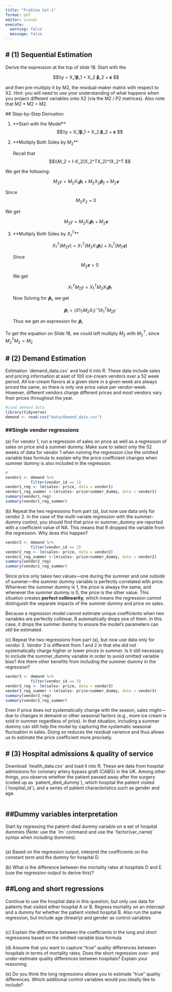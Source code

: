 ```yaml
---
title: "Problem Set-1"
format: pdf
editor: visual
execute: 
  warning: false
  message: false
---
```


## \# (1) Sequential Estimation

Derive the expression at the top of slide 18. Start with the

$$\\y = X_1𝛃_1 + X_2 𝛃_2 + 𝛆 $$

and then pre-multiply it by M2, the residual-maker matrix with respect to X2. Hint: you will need to use your understanding of what happens when you project different variables onto X2 (via the M2 / P2 matrices). Also note that M2 \* M2 = M2.

\## Step-by-Step Derivation

1.  \*\*Start with the Model\*\* $$\\y = X_1𝛃_1 + X_2 𝛃_2 + 𝛆 $$

2.  \*\*Multiply Both Sides by $M_2$\*\*

    Recall that\
    $$\\M_2 = I-X_2(X_2^TX_2)^1X_2^T $$

We get the following:

$$
M_2y = M_2X_1𝛃_1 + M_2X_2𝛃_2 + M_2𝛆 
$$

Since $$ M_2X_2=0 $$

We get

$$
M_2y = M_2X_1𝛃_1 + M_2𝛆 
$$

3.  \*\*Multiply Both Sides by $X_1^T$\*\*

    $$
    X_1^T(M_2y) = X_1^T(M_2X_1𝛃_1) + X_1^T(M_2𝛆) 
    $$

    Since $$ M_2𝛆=0 $$

    We get

    $$
    X_1^TM_2y = X_1^TM_2X_1𝛃_1  
    $$

    Now Solving for $𝛃_1$, we get

    $$
    𝛃_1=(X1_TM_2X_1)^-1 X_1^TM_2y
    $$

    Thus we get an expression for $𝛃_1$

To get the equation on Slide 18, we could left multiply $M_2$ with $M_2^T$, since $M_2^TM_2=M_2$

## \# (2) Demand Estimation

Estimation \`demand_data.csv\` and load it into R. These data include sales and pricing information at aset of 100 ice-cream vendors over a 52 week period. All ice-cream flavors at a given store in a given week are always priced the same, so there is only one price value per vendor-week. However, different vendors charge different prices and most vendors vary their prices throughout the year.

```r
#Load demand data
library(tidyverse)
demand <- read.csv("data/demand_data.csv")
```

### **##Single vendor regressions**

\(a\) For vendor 1, run a regression of sales on price as well as a regression of sales on price and a summer dummy. Make sure to select only the 52 weeks of data for vendor 1 when running the regression.Use the omitted variable bias formula to explain why the price coefficient changes when summer dummy is also included in the regression.

```r
#
vendor1 <- demand %>%
           filter(vendor_id == 1)
vendor1_reg <- lm(sales~ price, data = vendor1)
vendor1_reg_summer <-lm(sales~ price+summer_dummy, data = vendor1)
summary(vendor1_reg)
summary(vendor1_reg_summer)
```

\(b\) Repeat the two regressions from part (a), but now use data only for vendor 2. In the case of the multi-variate regression with the summer-dummy control, you should find that price or summer_dummy are reported with a coefficient value of NA. This means that R dropped the variable from the regression. Why does this happen?

```r
vendor2 <- demand %>%
           filter(vendor_id == 2)
vendor2_reg <- lm(sales~ price, data = vendor2)
vendor2_reg_summer <-lm(sales~ price+summer_dummy, data = vendor2)
summary(vendor2_reg)
summary(vendor2_reg_summer)
```

Since price only takes two values---one during the summer and one outside of summer---the summer dummy variable is perfectly correlated with price. Whenever the summer dummy is 1, the price is always the same, and whenever the summer dummy is 0, the price is the other value. This situation creates **perfect collinearity**, which means the regression cannot distinguish the separate impacts of the summer dummy and price on sales.

Because a regression model cannot estimate unique coefficients when two variables are perfectly collinear, R automatically drops one of them. In this case, it drops the summer dummy to ensure the model's parameters can still be estimated.

\(c\) Repeat the two regressions from part (a), but now use data only for vendor 3. Vendor 3 is different from 1 and 2 in that she did not systematically charge higher or lower prices in summer. Is it still necessary to include the summer_dummy variable in order to avoid omitted variable bias? Are there other benefits from including the summer dummy in the regression?

```r
vendor3 <- demand %>%
           filter(vendor_id == 3)
vendor3_reg <- lm(sales~ price, data = vendor3)
vendor3_reg_summer <-lm(sales~ price+summer_dummy, data = vendor3)
summary(vendor3_reg)
summary(vendor3_reg_summer)
```

Even if price does not systematically change with the season, sales might---due to changes in demand or other seasonal factors (e.g., more ice cream is sold in summer regardless of price). In that situation, including a summer dummy can still help the model by capturing the systematic seasonal fluctuation in sales. Doing so reduces the residual variance and thus allows us to estimate the price coefficient more precisely.

## \# (3) Hospital admissions & quality of service

Download \`health_data.csv\` and load it into R. These are data from hospital admissions for coronary artery bypass graft (CABG) in the UK. Among other things, you observe whether the patient passed away after the surgery (coded up as \`patient_died_dummy\`), which hospital the patient visited (\`hospital_id\`), and a series of patient characteristics such as gender and age.

```r

```

## ##Dummy variables interpretation

Start by regressing the patient-died dummy variable on a set of hospital dummies (Note: use the \`lm\` command and use the \`factor(var_name)\` syntax when including dummies).

```r

```

\(a\) Based on the regression output, interpret the coefficients on the constant term and the dummy for hospital D.

\(b\) What is the difference between the mortality rates at hospitals D and E (use the regression output to derive this)?

## ##Long and short regressions

Continue to use the hospital data in this question, but only use data for patients that visited either hospital A or B. Regress mortality on an intercept and a dummy for whether the patient visited hospital B. Also run the same regression, but include age (linearly) and gender as control variables

```r

```

\(c\) Explain the difference between the coefficients in the long and short regressions based on the omitted variable bias formula

\(d\) Assume that you want to capture "true" quality differences between hospitals in terms of mortality rates. Does the short regression over- and under-estimate quality differences between hospitals? Explain your reasoning.

\(e\) Do you think the long regressions allows you to estimate "true" quality differences. Which additional control variables would you ideally like to include?
